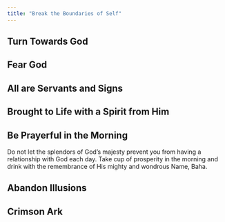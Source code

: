 ```yaml
---
title: "Break the Boundaries of Self"
---
```


## Turn Towards God

## Fear God

## All are Servants and Signs

## Brought to Life with a Spirit from Him

## Be Prayerful in the Morning

Do not let the splendors of God's majesty prevent you from having a relationship with God each day. Take cup of prosperity in the morning and drink with the remembrance of His mighty and wondrous Name, Baha.

## Abandon Illusions

## Crimson Ark

